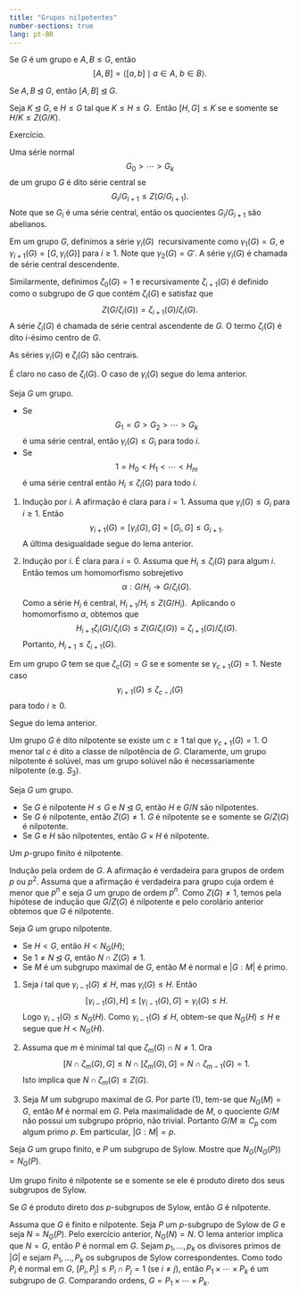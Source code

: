 ```yaml
---
title: "Grupos nilpotentes"
number-sections: true
lang: pt-BR
---
```


:::{#def-}
Se $G$ é um grupo e $A,B\leq G$, então
$$
[A,B]=\left<[a,b]\mid a\in A,\ b\in B\right>.
$$
:::

:::{#exr-}
Se $A,B\unlhd G$, então $[A,B]\unlhd G$.
:::

:::{#lem-}
Seja $K\unlhd G$, e $H\leq G$ tal que $K\leq H\leq G$.  Então $[H,G]\leq K$ se e somente se $H/K\leq Z(G/K)$.
:::

:::{.proof}
Exercício.
:::

:::{#def-}
Uma série normal
$$
G_0>\cdots> G_k
$$
de um grupo $G$ é dito série central se
$$
G_i/G_{i+1}\leq Z(G/G_{i+1}).
$$
Note que se $G_i$ é uma série central, então os quocientes $G_i/G_{i+1}$ são abelianos.
:::

:::{#def-}
Em um grupo $G$, definimos a série $\gamma_i(G)$  recursivamente como $\gamma_1(G)=G$, e $\gamma_{i+1}(G)=[G,\gamma_i(G)]$ para $i\geq 1$. Note que $\gamma_2(G)=G'$. A série $\gamma_i(G)$ é chamada de série central descendente.

Similarmente, definimos $\zeta_0(G)=1$ e recursivamente $\zeta_{i+1}(G)$ é definido como o subgrupo de $G$ que contém $\zeta_{i}(G)$ e satisfaz que
$$
Z(G/\zeta_{i}(G))=\zeta_{i+1}(G)/\zeta_i(G).
$$
A série $\zeta_i(G)$ é chamada de série central ascendente de $G$. O termo $\zeta_i(G)$ é dito $i$-ésimo centro de $G$.
:::

:::{#lem-}
As séries $\gamma_i(G)$ e $\zeta_i(G)$ são centrais.
:::

:::{.proof}
É claro no caso de $\zeta_i(G)$. O caso de $\gamma_i(G)$ segue do lema anterior.
:::

:::{#lem-}
Seja $G$ um grupo.

* Se
$$
G_1=G>G_2>\cdots> G_k
$$
é uma série central, então $\gamma_i(G)\leq G_i$ para todo $i$.
* Se
$$
1=H_0<H_1<\cdots<H_m
$$
é uma série central então $H_i\leq \zeta_i(G)$ para todo $i$.
:::

:::{.proof}
1. Indução por $i$. A afirmação é clara para $i=1$. Assuma que $\gamma_i(G)\leq G_i$ para $i\geq 1$. Então
$$
\gamma_{i+1}(G)=[\gamma_i(G),G]=[G_i,G]\leq G_{i+1}.
$$
A última desigualdade segue do lema anterior.

2. Indução por $i$. É clara para $i=0$. Assuma que $H_i\leq \zeta_i(G)$ para algum $i$. Então temos um homomorfismo sobrejetivo
$$
\alpha:G/ H_i\rightarrow G/\zeta_i(G).
$$
Como a série $H_i$ é central, $H_{i+1}/H_{i}\leq Z(G/ H_i)$.  Aplicando o homomorfismo $\alpha$, obtemos que
$$
H_{i+1}\zeta_{i}(G)/\zeta_i(G) \leq Z(G/\zeta_i(G))=\zeta_{i+1}(G)/\zeta_i(G).
$$
Portanto, $H_{i+1}\leq \zeta_{i+1}(G)$.
:::

:::{#cor-}
Em um grupo $G$ tem se que $\zeta_c(G)=G$ se e somente se $\gamma_{c+1}(G)=1$. Neste caso $$
\gamma_{i+1}(G)\leq \zeta_{c-i}(G)
$$
para todo $i\geq 0$.
:::

:::{.proof}
Segue do lema anterior.
:::

:::{#def-}
Um grupo $G$ é dito nilpotente se existe um $c\geq 1$ tal que $\gamma_{c+1}(G)=1$. O menor tal $c$ é dito a classe de nilpotência de $G$. Claramente, um grupo nilpotente é solúvel, mas um grupo solúvel não é necessariamente nilpotente (e.g. $S_3$).
:::

:::{#thm-}
Seja $G$ um grupo.

* Se $G$ é nilpotente $H\leq G$ e $N\unlhd G$, então $H$ e $G/N$ são nilpotentes.
* Se $G$ é nilpotente, então $Z(G)\neq 1$.
$G$ é nilpotente se e somente se $G/Z(G)$ é nilpotente.
* Se $G$ e $H$ são nilpotentes, então $G\times H$ é nilpotente.
:::

:::{#thm-}
Um $p$-grupo finito é nilpotente.
:::

:::{.proof}
Indução pela ordem de $G$. A afirmação é verdadeira para grupos de ordem $p$ ou $p^2$. Assuma que a afirmação é verdadeira para grupo cuja ordem é menor que $p^n$ e seja $G$ um grupo de ordem $p^n$. Como $Z(G)\neq 1$, temos pela hipótese de indução que $G/Z(G)$ é nilpotente e pelo corolário anterior obtemos que $G$ é nilpotente.
:::

:::{#lem-}
Seja $G$ um grupo nilpotente.

* Se $H<G$, então $H<N_G(H)$;
* Se $1\neq N\unlhd G$, então $N\cap Z(G)\neq 1$.
* Se $M$ é um subgrupo maximal de $G$, então $M$ é normal e $|G:M|$ é primo.
:::

:::{.proof} 
1. Seja $i$ tal que $\gamma_{i-1}(G)\not\leq H$, mas $\gamma_i(G)\leq H$. Então
$$
[\gamma_{i-1}(G),H]\leq [\gamma_{i-1}(G),G]=\gamma_i(G)\leq H.
$$
Logo $\gamma_{i-1}(G)\leq N_{G}(H)$. Como $\gamma_{i-1}(G)\not\leq H$, obtem-se que $N_G(H)\leq H$ e segue que $H<N_G(H)$.

1. Assuma que $m$ é minimal tal que $\zeta_m(G)\cap N\neq 1$. Ora
$$
[N\cap \zeta_m(G),G]\leq N\cap [\zeta_m(G),G]=N\cap \zeta_{m-1}(G)=1.
$$
Isto implica que $N\cap \zeta_m(G)\leq Z(G)$.

3. Seja $M$ um subgrupo maximal de $G$. Por parte (1), tem-se que $N_G(M)=G$, então $M$ é normal em $G$. Pela maximalidade de $M$, o quociente $G/M$ não possui um subgrupo próprio, não trivial. Portanto $G/M\cong C_p$ com algum primo $p$. Em particular, $|G:M|=p$.
:::

:::{#exr-}
Seja $G$ um grupo finito, e $P$ um subgrupo de Sylow. Mostre que $N_G(N_G(P))=N_G(P)$.
:::

:::{#thm-}
Um grupo finito é nilpotente se e somente se ele é produto direto dos seus subgrupos de Sylow.
:::

:::{.proof}
Se $G$ é produto direto dos $p$-subgrupos de Sylow, então $G$ é nilpotente.

Assuma que $G$ é finito e nilpotente. Seja $P$ um $p$-subgrupo de Sylow de $G$ e seja $N=N_G(P)$. Pelo exercício anterior, $N_G(N)=N$. O lema anterior implica que $N=G$, então $P$ é normal em $G$. Sejam $p_1,\ldots,p_k$ os divisores primos de $|G|$ e sejam $P_1,\ldots,P_k$ os subgrupos de Sylow correspondentes. Como todo $P_i$ é normal em $G$,
$[P_i,P_j]\leq P_i\cap P_j=1$ (se $i\neq j$), então $P_1\times\cdots\times P_k$ é um subgrupo de $G$. Comparando ordens, $G=P_1\times\cdots\times P_k$.
:::